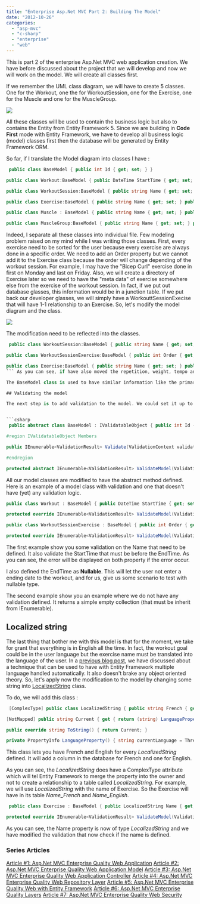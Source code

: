 ```yaml
---
title: "Enterprise Asp.Net MVC Part 2: Building The Model"
date: "2012-10-26"
categories: 
  - "asp-mvc"
  - "c-sharp"
  - "enterprise"
  - "web"
---
```


This is part 2 of the enterprise Asp.Net MVC web application creation. We have before discussed about the project that we will develop and now we will work on the model. We will create all classes first.

If we remember the UML class diagram, we will have to create 5 classes. One for the Workout, one the for WorkoutSession, one for the Exercise, one for the Muscle and one for the MuscleGroup.

![](images/modelClassDiagram.png)

All these classes will be used to contain the business logic but also to contains the Entity from Entity Framework 5. Since we are building in **Code First** mode with Entity Framework, we have to develop all business logic (model) classes first then the database will be generated by Entity Framework ORM.

So far, if I translate the Model diagram into classes I have :


```csharp
 public class BaseModel { public int Id { get; set; } }

public class Workout:BaseModel { public DateTime StartTime { get; set; } public DateTime EndTime { get; set; } public string Name { get; set; } public string Goal{ get; set; } public ICollection<WorkoutSession> Sessions { get; set; } }

public class WorkoutSession:BaseModel { public string Name { get; set; } public ICollection<Exercise> Exercises { get; set; } }

public class Exercise:BaseModel { public string Name { get; set; } public string Repetitions { get; set; } public string Weights { get; set; } public string Tempo { get; set; } public TimeSpan RestBetweenSet{ get; set; } public virtual Muscle Muscle { get; set; } public ICollection<WorkoutSession> WorkoutSessions { get; set; } }

public class Muscle : BaseModel { public string Name { get; set; } public virtual MuscleGroup Group { get; set; } public ICollection<Exercise> Exercises { get; set; } }

public class MuscleGroup:BaseModel { public string Name { get; set; } public ICollection<Muscle> Muscles { get; set; } } 
```

Indeed, I separate all these classes into individual file. Few modeling problem raised on my mind while I was writing those classes. First, every exercise need to be sorted for the user because every exercise are always done in a specific order. We need to add an Order property but we cannot add it to the Exercise class because the order will change depending of the workout session. For example, I may have the "Bicep Curl" exercise done in first on Monday and last on Friday. Also, we will create a directory of Exercise later so we need to have the "meta data" of exercise somewhere else from the exercise of the workout session. In fact, if we put out database glasses, this information would be in a junction table. If we put back our developer glasses, we will simply have a WorkouttSessionExecise that will have 1-1 relationship to an Exercise. So, let's modify the model diagram and the class.

 ![](images/modelClassDiagramVersion3-400x302.png)

The modification need to be reflected into the classes.


```csharp
 public class WorkoutSession:BaseModel { public string Name { get; set; } public ICollection<WorkoutSessionExercise> WorkoutSessionExercises { get; set; } public virtual Workout Workout { get; set; } }

public class WorkoutSessionExercise:BaseModel { public int Order { get; set; } public string Repetitions { get; set; } public string Weights { get; set; } public string Tempo { get; set; } public TimeSpan RestBetweenSet { get; set; } public virtual Exercise Exercise { get; set; } public virtual WorkoutSession WorkoutSession { get; set; } }

public class Exercise:BaseModel { public string Name { get; set; } public virtual Muscle Muscle { get; set; } public ICollection<WorkoutSessionExercise> WorkoutSessionExercices { get; set; } } 
``` As you can see, if have also moved the repetition, weight, tempo and all specific user/workout session information into something that will let the user add his information while having the Exercise class having the static information like the name of the exercise and the muscle concerned.

The BaseModel class is used to have similar information like the primary key which is an Integer. Later, other information will be added.

## Validating the model

The next step is to add validation to the model. We could set it up to the setter of every property where we want to have some validation but we can also use the **IValidateObject** interface to let the ModelBinding system of Asp.Net MVC handle validation of every model object. If you want more information concerning the IValidationObject, I suggest you to go read this [blog post about IValidationObject interface](http://patrickdesjardins.com/blog/how-to-validate-model-object-with-asp-net-mvc-correctly). In short, the **ModelBinding** will verify every Validate method of the model when bound back to the controller and it will also Validate the object before saving it into Entity Framework. So, we have double validation automatically execute by .Net Framework. This is a big advantage because we cannot forget to validate the model since the framework do it for us. To make it mandatory we will inherit the interface from the **BaseModel** class and create an abstract method that will be defined on every model. This way, we are sure that we will have model with validation defined.


```csharp
 public abstract class BaseModel : IValidatableObject { public int Id { get; set; }

#region IValidatableObject Members

public IEnumerable<ValidationResult> Validate(ValidationContext validationContext) { return ValidateModel(validationContext); }

#endregion

protected abstract IEnumerable<ValidationResult> ValidateModel(ValidationContext validationContext); } 
```

All our model classes are modified to have the abstract method defined. Here is an example of a model class with validation and one that doesn't have (yet) any validation logic.

```csharp
public class Workout : BaseModel { public DateTime StartTime { get; set; } public DateTime? EndTime { get; set; } public string Name { get; set; } public string Goal { get; set; } public ICollection<WorkoutSession> Sessions { get; set; }

protected override IEnumerable<ValidationResult> ValidateModel(ValidationContext validationContext) { if (string.IsNullOrEmpty(Name)) { yield return new ValidationResult("Name is mandatory", new[] {"Name"}); } if (EndTime.HasValue) { if (StartTime > EndTime.Value) { yield return new ValidationResult("EndTime must be after the StartTime", new[] {"StartTime", "EndTime"}); } } } }

public class WorkoutSessionExercise : BaseModel { public int Order { get; set; } public string Repetitions { get; set; } public string Weights { get; set; } public string Tempo { get; set; } public TimeSpan RestBetweenSet { get; set; } public virtual Exercise Exercise { get; set; } public virtual WorkoutSession WorkoutSession { get; set; }

protected override IEnumerable<ValidationResult> ValidateModel(ValidationContext validationContext) { return new Collection<ValidationResult>(); } } 
```

The first example show you some validation on the Name that need to be defined. It also validate the StartTime that must be before the EndTime. As you can see, the error will be displayed on both property if the error occur.

I also defined the EndTime as **Nullable**. This will let the user not enter a ending date to the workout, and for us, give us some scenario to test with nullable type.

The second example show you an example where we do not have any validation defined. It returns a simple empty collection (that must be inherit from IEnumerable).

## Localized string

The last thing that bother me with this model is that for the moment, we take for grant that everything is in English all the time. In fact, the workout goal could be in the user language but the exercise name must be translated into the language of the user. In a [previous blog post](http://patrickdesjardins.com/blog/how-to-have-localized-string-with-mvc-and-entity-framework), we have discussed about a technique that can be used to have with Entity Framework multiple language handled automatically. It also doesn't brake any object oriented theory. So, let's apply now the modification to the model by changing some string into [LocalizedString](http://patrickdesjardins.com/blog/how-to-have-localized-string-with-mvc-and-entity-framework) class.

To do, we will add this class : 
```csharp
 [ComplexType] public class LocalizedString { public string French { get; set; } public string English { get; set; }

[NotMapped] public string Current { get { return (string) LanguageProperty().GetValue(this); } set { LanguageProperty().SetValue(this, value); } }

public override string ToString() { return Current; }

private PropertyInfo LanguageProperty() { string currentLanguage = Thread.CurrentThread.CurrentUICulture.DisplayName; return GetType().GetProperty(currentLanguage); } } 
```

This class lets you have French and English for every _LocalizedString_ defined. It will add a column in the database for French and one for English.

As you can see, the _LocalizedString_ does have a ComplexType attribute which will tel Entity Framework to merge the property into the owner and not to create a relationship to a table called _LocalizedString_. For example, we will use _LocalizedString_ with the name of Exercise. So the Exercise will have in its table _Name_French_ and _Name_English_.


```csharp
 public class Exercise : BaseModel { public LocalizedString Name { get; set; } public virtual Muscle Muscle { get; set; } public ICollection<WorkoutSessionExercise> WorkoutSessionExercices { get; set; }

protected override IEnumerable<ValidationResult> ValidateModel(ValidationContext validationContext) { if (Name==null) { yield return new ValidationResult("Name is mandatory", new[] {"Name"}); } } } 
```

As you can see, the Name property is now of type _LocalizedString_ and we have modified the validation that now check if the name is defined.

### Series Articles

[Article #1: Asp.Net MVC Enterprise Quality Web Application](http://patrickdesjardins.com/blog/enterprise-asp-net-part-1-mvc-the-planification) [Article #2: Asp.Net MVC Enterprise Quality Web Application Model](http://patrickdesjardins.com/blog/enterprise-asp-net-mvc-part-2-building-the-model) [Article #3: Asp.Net MVC Enterprise Quality Web Application Controller](http://patrickdesjardins.com/blog/enterprise-asp-net-mvc-part-3-controller) [Article #4: Asp.Net MVC Enterprise Quality Web Repository Layer](http://patrickdesjardins.com/blog/enterprise-asp-net-mvc-part-4-repository) [Article #5: Asp.Net MVC Enterprise Quality Web with Entity Framework](http://patrickdesjardins.com/blog/enterprise-asp-net-mvc-part-5-database-context-and-impersonate-data) [Article #6: Asp.Net MVC Enterprise Quality Layers](http://patrickdesjardins.com/blog/enterprise-asp-net-mvc-part-6-the-three-layers-of-validation) [Article #7: Asp.Net MVC Enterprise Quality Web Security](http://patrickdesjardins.com/blog/enterprise-asp-net-mvc-part-7-securing-action-with-role-authorization)
